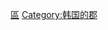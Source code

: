 {{Catmore}}
{{Commonscat|Dalseong County, Daegu}}

[[Category:大邱廣域市行政區劃|區]]
[[Category:韩国的郡|Category:韩国的郡]]